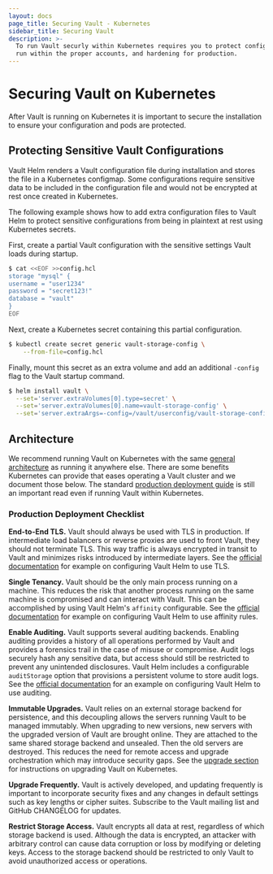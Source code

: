 ```yaml
---
layout: docs
page_title: Securing Vault - Kubernetes
sidebar_title: Securing Vault
description: >-
  To run Vault securly within Kubernetes requires you to protect configuration,
  run within the proper accounts, and hardening for production.
---
```


# Securing Vault on Kubernetes

After Vault is running on Kubernetes it is important to secure the installation
to ensure your configuration and pods are protected.

## Protecting Sensitive Vault Configurations

Vault Helm renders a Vault configuration file during installation and stores the
file in a Kubernetes configmap. Some configurations require sensitive data to be
included in the configuration file and would not be encrypted at rest once
created in Kubernetes.

The following example shows how to add extra configuration files to Vault Helm
to protect sensitive configurations from being in plaintext at rest using
Kubernetes secrets.

First, create a partial Vault configuration with the sensitive settings Vault
loads during startup.

```bash
$ cat <<EOF >>config.hcl
storage "mysql" {
username = "user1234"
password = "secret123!"
database = "vault"
}
EOF
```

Next, create a Kubernetes secret containing this partial configuration.

```bash
$ kubectl create secret generic vault-storage-config \
    --from-file=config.hcl
```

Finally, mount this secret as an extra volume and add an additional `-config`
flag to the Vault startup command.

```bash
$ helm install vault \
  --set='server.extraVolumes[0].type=secret' \
  --set='server.extraVolumes[0].name=vault-storage-config' \
  --set='server.extraArgs=-config=/vault/userconfig/vault-storage-config/config.hcl' .
```

## Architecture

We recommend running Vault on Kubernetes with the same [general
architecture](/docs/internals/architecture) as running it anywhere else. There
are some benefits Kubernetes can provide that eases operating a Vault cluster
and we document those below. The standard [production deployment
guide](https://learn.hashicorp.com/vault/day-one/production-hardening) is still
an important read even if running Vault within Kubernetes.

### Production Deployment Checklist

**End-to-End TLS.** Vault should always be used with TLS in production. If
intermediate load balancers or reverse proxies are used to front Vault,
they should not terminate TLS. This way traffic is always encrypted in transit
to Vault and minimizes risks introduced by intermediate layers. See the
[official documentation](/docs/platform/k8s/helm/examples/standalone-tls/)
for example on configuring Vault Helm to use TLS.

**Single Tenancy.** Vault should be the only main process running on a machine.
This reduces the risk that another process running on the same machine is
compromised and can interact with Vault. This can be accomplished by using Vault
Helm's `affinity` configurable. See the
[official documentation](/docs/platform/k8s/helm/examples/ha-with-consul/)
for example on configuring Vault Helm to use affinity rules.

**Enable Auditing.** Vault supports several auditing backends. Enabling auditing
provides a history of all operations performed by Vault and provides a forensics
trail in the case of misuse or compromise. Audit logs securely hash any
sensitive data, but access should still be restricted to prevent any unintended
disclosures. Vault Helm includes a configurable `auditStorage` option that
provisions a persistent volume to store audit logs. See the [official
documentation](/docs/platform/k8s/helm/examples/standalone-audit/) for an
example on configuring Vault Helm to use auditing.

**Immutable Upgrades.** Vault relies on an external storage backend for
persistence, and this decoupling allows the servers running Vault to be managed
immutably. When upgrading to new versions, new servers with the upgraded version
of Vault are brought online. They are attached to the same shared storage
backend and unsealed. Then the old servers are destroyed. This reduces the need
for remote access and upgrade orchestration which may introduce security gaps.
See the [upgrade section](#how-to) for instructions on upgrading Vault on
Kubernetes.

**Upgrade Frequently.** Vault is actively developed, and updating frequently is
important to incorporate security fixes and any changes in default settings such
as key lengths or cipher suites. Subscribe to the Vault mailing list and
GitHub CHANGELOG for updates.

**Restrict Storage Access.** Vault encrypts all data at rest, regardless of which
storage backend is used. Although the data is encrypted, an attacker with
arbitrary control can cause data corruption or loss by modifying or deleting
keys. Access to the storage backend should be restricted to only Vault to avoid
unauthorized access or operations.
